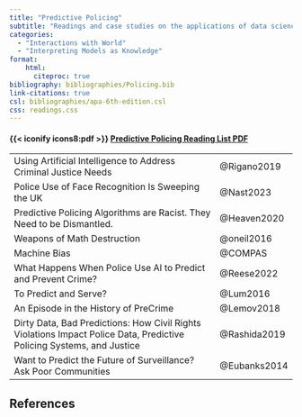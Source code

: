 ```yaml
---
title: "Predictive Policing"
subtitle: "Readings and case studies on the applications of data science in predictive policing and the ethical implications of using statistical models in such settings."
categories: 
  - "Interactions with World"
  - "Interpreting Models as Knowledge"
format:
    html:
      citeproc: true
bibliography: bibliographies/Policing.bib
link-citations: true
csl: bibliographies/apa-6th-edition.csl
css: readings.css
---
```


::: link-2
::: link-2-header
#### {{< iconify icons8:pdf >}} <a href = "pdf-qmds/Policing-pdf.qmd" target = "_blank">Predictive Policing Reading List PDF</a>
:::
:::

|                                                                                                                       |              |
|-----------------------------------------------------|-------------------|
| Using Artificial Intelligence to Address Criminal Justice Needs                                                       | @Rigano2019  |
| Police Use of Face Recognition Is Sweeping the UK                                                                     | @Nast2023    |
| Predictive Policing Algorithms are Racist. They Need to be Dismantled.                                                | @Heaven2020  |
| Weapons of Math Destruction                                                                                           | @oneil2016   |
| Machine Bias                                                                                                          | @COMPAS      |
| What Happens When Police Use AI to Predict and Prevent Crime?                                                         | @Reese2022   |
| To Predict and Serve?                                                                                                 | @Lum2016     |
| An Episode in the History of PreCrime                                                                                 | @Lemov2018   |
| Dirty Data, Bad Predictions: How Civil Rights Violations Impact Police Data, Predictive Policing Systems, and Justice | @Rashida2019 |
| Want to Predict the Future of Surveillance? Ask Poor Communities                                                      | @Eubanks2014 |

## References

::: {#refs}
:::
